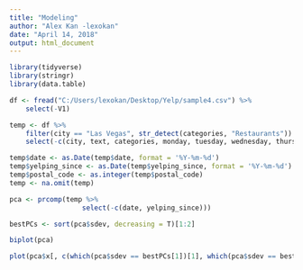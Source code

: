 ```yaml
---
title: "Modeling"
author: "Alex Kan -lexokan"
date: "April 14, 2018"
output: html_document
---
```


```r
library(tidyverse)
library(stringr)
library(data.table)
```

```r
df <- fread("C:/Users/lexokan/Desktop/Yelp/sample4.csv") %>% 
    select(-V1)
```

```r
temp <- df %>% 
    filter(city == "Las Vegas", str_detect(categories, "Restaurants")) %>% 
    select(-c(city, text, categories, monday, tuesday, wednesday, thursday, friday, saturday, sunday))

temp$date <- as.Date(temp$date, format = '%Y-%m-%d')
temp$yelping_since <- as.Date(temp$yelping_since, format = '%Y-%m-%d')
temp$postal_code <- as.integer(temp$postal_code)
temp <- na.omit(temp)

```

```r
pca <- prcomp(temp %>% 
                  select(-c(date, yelping_since)))

bestPCs <- sort(pca$sdev, decreasing = T)[1:2]

biplot(pca)

plot(pca$x[, c(which(pca$sdev == bestPCs[1])[1], which(pca$sdev == bestPCs[2])[1])])
```

